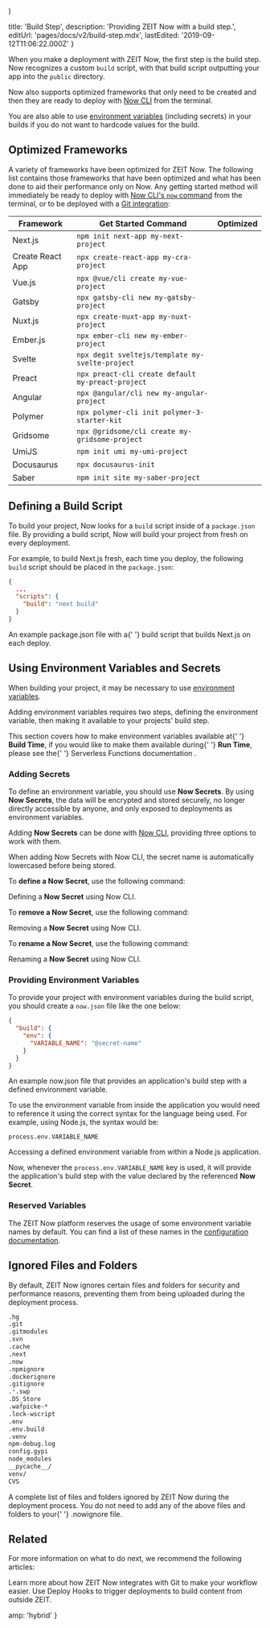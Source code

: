 
  <Center>
    <CheckmarkInCircle size="24" />
  </Center>
)

  title: 'Build Step',
  description: 'Providing ZEIT Now with a build step.',
  editUrl: 'pages/docs/v2/build-step.mdx',
  lastEdited: '2019-09-12T11:06:22.000Z'
}

When you make a deployment with ZEIT Now, the first step is the build step. Now recognizes a custom `build` script, with that build script outputting your app into the `public` directory.

Now also supports optimized frameworks that only need to be created and then they are ready to deploy with [Now CLI](/download) from the terminal.

You are also able to use [environment variables](#using-environment-variables-and-secrets) (including secrets) in your builds if you do not want to hardcode values for the build.

## Optimized Frameworks

A variety of frameworks have been optimized for ZEIT Now. The following list contains those frameworks that have been optimized and what has been done to aid their performance only on Now. Any getting started method will immediately be ready to deploy with [Now CLI's `now` command](/download) from the terminal, or to be deployed with a [Git integration](/docs/v2/git-integration):

| Framework        | Get Started Command                               | Optimized                 |
| ---------------- | ------------------------------------------------- | ------------------------- |
| Next.js          | `npm init next-app my-next-project`               | <CenteredIcon size="24"/> |
| Create React App | `npx create-react-app my-cra-project`             | <CenteredIcon size="24"/> |
| Vue.js           | `npx @vue/cli create my-vue-project`              | <CenteredIcon size="24"/> |
| Gatsby           | `npx gatsby-cli new my-gatsby-project`            | <CenteredIcon size="24"/> |
| Nuxt.js          | `npx create-nuxt-app my-nuxt-project`             | <CenteredIcon size="24"/> |
| Ember.js         | `npx ember-cli new my-ember-project`              | <CenteredIcon size="24"/> |
| Svelte           | `npx degit sveltejs/template my-svelte-project`   | <CenteredIcon size="24"/> |
| Preact           | `npx preact-cli create default my-preact-project` | <CenteredIcon size="24"/> |
| Angular          | `npx @angular/cli new my-angular-project`         | <CenteredIcon size="24"/> |
| Polymer          | `npx polymer-cli init polymer-3-starter-kit`      | <CenteredIcon size="24"/> |
| Gridsome         | `npx @gridsome/cli create my-gridsome-project`    | <CenteredIcon size="24"/> |
| UmiJS            | `npm init umi my-umi-project`                     | <CenteredIcon size="24"/> |
| Docusaurus       | `npx docusaurus-init`                             | <CenteredIcon size="24"/> |
| Saber            | `npm init site my-saber-project`                  | <CenteredIcon size="24"/> |

## Defining a Build Script

To build your project, Now looks for a `build` script inside of a `package.json` file. By providing a build script, Now will build your project from fresh on every deployment.

For example, to build Next.js fresh, each time you deploy, the following `build` script should be placed in the `package.json`:

```json
{
  ...
  "scripts": {
    "build": "next build"
  }
}
```

<Caption>
  An example <InlineCode>package.json</InlineCode> file with a{' '}
  <InlineCode>build</InlineCode> script that builds Next.js on each deploy.
</Caption>

## Using Environment Variables and Secrets

When building your project, it may be necessary to use [environment variables](https://en.wikipedia.org/wiki/Environment_variable).

Adding environment variables requires two steps, defining the environment variable, then making it available to your projects' build step.

<Note>
  This section covers how to make environment variables available at{' '}
  <b>Build Time</b>, if you would like to make them available during{' '}
  <b>Run Time</b>, please see the{' '}
  <GenericLink href="/docs/v2/serverless-functions/env-and-secrets/">
    Serverless Functions documentation
  </GenericLink>
  .
</Note>

### Adding Secrets

To define an environment variable, you should use **Now Secrets**. By using **Now Secrets**, the data will be encrypted and stored securely, no longer directly accessible by anyone, and only exposed to deployments as environment variables.

Adding **Now Secrets** can be done with [Now CLI](/download), providing three options to work with them.

<Note>
  When adding Now Secrets with Now CLI, the secret name is automatically
  lowercased before being stored.
</Note>

To **define a Now Secret**, use the following command:

<Snippet dark text="now secrets add <secret-name> <secret-value>"/>
<Caption>Defining a <b>Now Secret</b> using <GenericLink href="/now">Now CLI</GenericLink>.</Caption>

To **remove a Now Secret**, use the following command:

<Snippet dark text="now secrets rm <secret-name>"/>
<Caption>Removing a <b>Now Secret</b> using <GenericLink href="/now">Now CLI</GenericLink>.</Caption>

To **rename a Now Secret**, use the following command:

<Snippet dark text="now secrets rename <secret-name> <new-name>"/>
<Caption>Renaming a <b>Now Secret</b> using <GenericLink href="/now">Now CLI</GenericLink>.</Caption>

### Providing Environment Variables

To provide your project with environment variables during the build script, you should create a `now.json` file like the one below:

```json
{
  "build": {
    "env": {
      "VARIABLE_NAME": "@secret-name"
    }
  }
}
```

<Caption>
  An example <InlineCode>now.json</InlineCode> file that provides an
  application's build step with a defined environment variable.
</Caption>

To use the environment variable from inside the application you would need to reference it using the correct syntax for the language being used. For example, using Node.js, the syntax would be:

```
process.env.VARIABLE_NAME
```

<Caption>
  Accessing a defined environment variable from within a Node.js application.
</Caption>

Now, whenever the `process.env.VARIABLE_NAME` key is used, it will provide the application's build step with the value declared by the referenced **Now Secret**.

### Reserved Variables

The ZEIT Now platform reserves the usage of some environment variable names by default. You can find a list of these names in the [configuration documentation](/docs/v2/advanced/configuration/#reserved-variables).

## Ignored Files and Folders

By default, ZEIT Now ignores certain files and folders for security and performance reasons, preventing them from being uploaded during the deployment process.

```bash
.hg
.git
.gitmodules
.svn
.cache
.next
.now
.npmignore
.dockerignore
.gitignore
.*.swp
.DS_Store
.wafpicke-*
.lock-wscript
.env
.env.build
.venv
npm-debug.log
config.gypi
node_modules
__pycache__/
venv/
CVS
```

<Caption>
  A complete list of files and folders ignored by ZEIT Now during the deployment
  process.
</Caption>

<Note hint>
  You do not need to add any of the above files and folders to your{' '}
  <InlineCode>.nowignore</InlineCode> file.
</Note>

## Related

For more information on what to do next, we recommend the following articles:

<Card title="Git Integration" href="/docs/v2/git-integration">
  Learn more about how ZEIT Now integrates with Git to make your workflow
  easier.
</Card>

<Card title="Deploy Hooks" href="/docs/v2/advanced/deploy-hooks">
  Use Deploy Hooks to trigger deployments to build content from outside ZEIT.
</Card>


  amp: 'hybrid'
}
